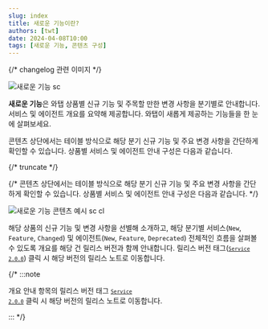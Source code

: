 ```yaml
---
slug: index
title: 새로운 기능이란?
authors: [twt]
date: 2024-04-08T10:00
tags: [새로운 기능, 콘텐츠 구성]
---
```


{/* changelog 관련 이미지 */}

![새로운 기능 sc](/img/changelog/changelog-new3.png)

**새로운 기능**은 와탭 상품별 신규 기능 및 주목할 만한 변경 사항을 분기별로 안내합니다. 서비스 및 에이전트 개요를 요약해 제공합니다. 와탭이 새롭게 제공하는 기능들을 한 눈에 살펴보세요. 

콘텐츠 상단에서는 테이블 방식으로 해당 분기 신규 기능 및 주요 변경 사항을 간단하게 확인할 수 있습니다. 상품별 서비스 및 에이전트 안내 구성은 다음과 같습니다. 

{/* truncate */}

{/* 콘텐츠 상단에서는 테이블 방식으로 해당 분기 신규 기능 및 주요 변경 사항을 간단하게 확인할 수 있습니다. 상품별 서비스 및 에이전트 안내 구성은 다음과 같습니다.  */}

![새로운 기능 콘텐츠 예시 sc cl](/img/changelog/changelog-ex.png)

해당 상품의 신규 기능 및 변경 사항을 선별해 소개하고, 해당 분기별 서비스(<code class='New'>New</code>, <code class='Feature'>Feature</code>, <code class='Changed'>Changed</code>) 및 에이전트(<code class='New'>New</code>, <code class='Feature'>Feature</code>, <code class='Deprecated'>Deprecated</code>) 전체적인 흐름을 살펴볼 수 있도록 개요를 해당 건 릴리스 버전과 함께 안내합니다. 릴리스 버전 태그(<code class='changelog-service'><a href="https://docs.whatap.io/release-notes/service/service-2_0_x"><code class='changelog-service'>Service 2.0.0​</code></a></code>) 클릭 시 해당 버전의 릴리스 노트로 이동합니다. 


{/* :::note 

개요 안내 항목의 릴리스 버전 태그 <code class='changelog-service'><a href="https://docs.whatap.io/release-notes/service/service-2_0_x"><code class='changelog-service'>Service 2.0.0​</code></a></code> 클릭 시 해당 버전의 릴리스 노트로 이동합니다.

::: */}

